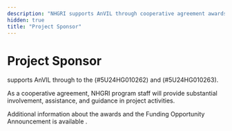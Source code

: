 ```yaml
---
description: "NHGRI supports AnVIL through cooperative agreement awards to the Broad Institute and Johns Hopkins University."
hidden: true
title: "Project Sponsor"
---
```


# Project Sponsor

<Link label="NHGRI" url="https://www.genome.gov/" /> supports AnVIL through <Link
  label="cooperative
agreement awards"
  url="https://www.genome.gov/Funded-Programs-Projects/Computational-Genomics-and-Data-Science-Program/Genomic-Analysis-Visualization-Informatics-Lab-space-AnVIL#awards"
/>
to the <Link
  label="Broad Institute"
  url="https://reporter.nih.gov/project-details/9788512"
/> (#5U24HG010262) and <Link
  label="Johns Hopkins University"
  url="https://reporter.nih.gov/project-details/9789931"
/>
(#5U24HG010263).

As a cooperative agreement, NHGRI program staff will provide substantial involvement, assistance, and guidance in project activities.

Additional information about the awards and the Funding Opportunity Announcement is available <Link label="here" url="https://www.genome.gov/Funded-Programs-Projects/Computational-Genomics-and-Data-Science-Program/Genomic-Analysis-Visualization-Informatics-Lab-space-AnVIL" />.
